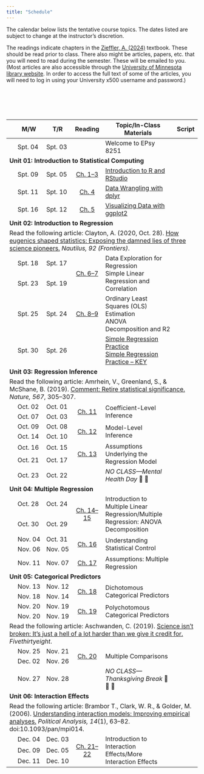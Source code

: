 ```yaml
---
title: "Schedule"
---
```



The calendar below lists the tentative course topics. The dates listed are subject to change at the instructor's discretion.


The readings indicate chapters in the [Zieffler, A. (2024)](https://zief0002.github.io/modeling/) textbook. These should be read prior to class. There also might be articles, papers, etc. that you will need to read during the semester. These will be emailed to you. (Most articles are also accessible through the [University of Minnesota library website](http://www.lib.umn.edu). In order to access the full text of some of the articles, you will need to log in using your University x500 username and password.)


<!-- As part of the course, there are several articles, papers and technical reports that you will need to read during the semester. Most of the articles themselves are accessible through the [University of Minnesota library website](http://www.lib.umn.edu). In order to access the full text of some of the articles, you will need to log in using your University x500 username and password. More detailed information, including references or links to specific readings, are linked under the day's "Reading". -->

<br /><br />


<br />


<table class="table">

<!-- <thead> -->
<!-- <tr> -->
<!-- <th style="width:10%;text-align:center"></th> -->
<!-- <th style="width:10%;">Date</th> -->
<!-- <th style="width:10%;text-align:center">Reading</th> -->
<!-- <th style="width:50%;">Topic</th> -->
<!-- <th style="width:10%;text-align:center">Notes</th> -->
<!-- <th style="width:10%;text-align:center">Script</th> -->
<!-- </tr> -->
<!-- </thead> -->

<thead>
<tr>
<th style="width:5%;text-align:center"></th>
<th style="width:10%;">M/W</th>
<th style="width:10%;">T/R</th>
<th style="width:15%;text-align:center">Reading</th>
<th style="width:50%;">Topic/In-Class Materials</th>
<th style="width:10%;text-align:center">Script</th>
</tr>
</thead>

<tbody>

<!-- <span style="margin-left:5px; color:#5a067d;font-size:12px;">*[Notes and Script file updated 09-24-2019]*</span></td> -->



<tr>
<td align="center" style="vertical-align:middle;">&nbsp;</td>
<td>Spt. 04</td>
<td>Spt. 03</td>
<td align="center" style="vertical-align:middle;">
  [<span class="fa fa-book" style="font-size: 20px;"></span>](files/00-welcome-to-8251.html)
</td>
<td>Welcome to EPsy 8251</td>
<td align="center" style="vertical-align:middle;">
  <span class="fa fa-code" style="color: #f1f1f1; font-size: 20px;"></span>
</td>
</tr>


<!-- Unit 01: INTRODUCTION TO STATISTICAL COMPUTING -->

<tr>
<td colspan="7"><b>Unit 01: Introduction to Statistical Computing</b></td>
</tr>

<tr>
<td align="center" style="vertical-align:middle;"></td>
<td>Spt. 09</td>
<td>Spt. 05</td>
<td align="center" style="vertical-align:middle;">
  [Ch. 1--3](https://zief0002.github.io/modeling/01-01-r-and-rstudio-installation.html)
</td>
<td>[Introduction to R and RStudio](worksheets/worksheet-01-01-using-R.html)</td>

<td align="center" style="vertical-align:middle;">
  [<span class="fa fa-code" style="font-size: 20px;"></span>](scripts/01-01-introduction-to-r.R)
</td>
</tr>

<tr>
<td align="center" style="vertical-align:middle;"></td>
<td>Spt. 11</td>
<td>Spt. 10</td>
<td align="center" style="vertical-align:middle;">
  [Ch. 4](https://zief0002.github.io/modeling/01-04-data-wrangling-with-dplyr.html)
</td>
<td>[Data Wrangling with dplyr](worksheets/worksheet-01-04-learning-dplyr.html)</td>
<td align="center" style="vertical-align:middle;">
  [<span class="fa fa-code" style="font-size: 20px;"></span>](scripts/01-04-data-wrangling-with-dplyr.R)
</td>
</tr>

<tr>
<td align="center" style="vertical-align:middle;"></td>
<td>Spt. 16</td>
<td>Spt. 12</td>
<td align="center" style="vertical-align:middle;">
  [Ch. 5](https://zief0002.github.io/modeling/01-05-visualizing-with-ggplot2.html)
</td>
<td>[Visualizing Data with ggplot2](worksheets/worksheet-01-05-ggplot2.html)</td>
<td align="center" style="vertical-align:middle;">
  [<span class="fa fa-code" style="font-size: 20px;"></span>](scripts/01-05-plotting-with-ggplot2.R)
</td>
</tr>


<!-- Unit 02: INTRODUCTION TO REGRESSION -->

<tr>
<td colspan="7"><b>Unit 02: Introduction to Regression</b></td>
</tr>

<tr>
<td colspan="7">Read the following article: Clayton, A. (2020, Oct. 28). [How eugenics shaped statistics: Exposing the damned lies of three science pioneers.](https://nautil.us/how-eugenics-shaped-statistics-238014/) *Nautilus, 92 (Frontiers)*.</td>
</tr>

<tr>
<td align="center" style="vertical-align:middle;"></td>
<td>Spt. 18</td>
<td>Spt. 17</td>
<td align="center" style="vertical-align:middle;" rowspan="2">
  [Ch. 6--7](https://zief0002.github.io/modeling/02-02-simple-regression-and-correlation.html)
</td>
<td style="vertical-align:middle;" rowspan="2">Data Exploration for Regression<br />Simple Linear Regression and Correlation
<td align="center" style="vertical-align:middle;" rowspan="2">
  [<span class="fa fa-code" style="font-size: 20px;"></span>](scripts/02-01-data-exploration-for-regression.R) <br />
  [<span class="fa fa-code" style="font-size: 20px;"></span>](scripts/02-02-simple-linear-regression-and-correlation.R)
</td>
</tr>

<tr>
<td align="center" style="vertical-align:middle;"></td>
<td>Spt. 23</td>
<td>Spt. 19</td>
</tr>





<tr>
<td align="center" style="vertical-align:middle;"></td>
<td>Spt. 25</td>
<td>Spt. 24</td>
<td align="center" style="vertical-align:middle;">
  [Ch. 8--9](https://zief0002.github.io/modeling/02-03-ols-estimation.html)
</td>
<td style="vertical-align:middle;">Ordinary Least Squares (OLS) Estimation<br />ANOVA Decomposition and R2
<td align="center" style="vertical-align:middle;">
  [<span class="fa fa-code" style="font-size: 20px;"></span>](scripts/02-03-ols-estimation.R) <br />
  [<span class="fa fa-code" style="font-size: 20px;"></span>](scripts/02-04-anova-decomposition.R)
</td>
</tr>


<!-- <tr> -->
<!-- <td align="center" style="vertical-align:middle;"></td> -->
<!-- <td>Spt. 30</td> -->
<!-- <td>Spt. 26</td> -->
<!-- </tr> -->


<tr>
<td align="center" style="vertical-align:middle;"></td>
<td>Spt. 30</td>
<td>Spt. 26</td>
<td align="center" style="vertical-align:middle;">
  <!-- [Ch. 1--3](https://zief0002.github.io/modeling/01-01-r-and-rstudio-installation.html) -->
</td>
<td>[Simple Regression Practice](worksheets/worksheet-02-01-simple-regression.html)<br />
[Simple Regression Practice -- KEY](worksheets/worksheet-02-01-simple-regression-ak.html)</td>

<td align="center" style="vertical-align:middle;">
  <!-- [<span class="fa fa-code" style="font-size: 20px;"></span>](scripts/01-01-introduction-to-r.R) -->
</td>
</tr>

<!-- Unit 03: REGRESSION INFERENCE -->

<tr>
<td colspan="7"><b>Unit 03: Regression Inference</b></td>
</tr>

<tr>
<td colspan="7">Read the following article: Amrhein, V., Greenland, S., &amp; McShane, B. (2019). [Comment: Retire statistical significance.](https://www.nature.com/articles/d41586-019-00857-9) *Nature, 567*, 305&ndash;307.</td>
</tr>


<tr>
<td align="center" style="vertical-align:middle;"></td>
<td>Oct. 02</td>
<td>Oct. 01</td>
<td align="center" style="vertical-align:middle;" rowspan="2">
  [Ch. 11](https://zief0002.github.io/modeling/03-01-coefficient-level-inference.html)
</td>
<td style="vertical-align:middle;" rowspan="2">Coefficient-Level Inference</td>
<td align="center" style="vertical-align:middle;" rowspan="2">
  [<span class="fa fa-code" style="font-size: 20px;"></span>](scripts/03-01-coefficient-level-inference.R)
</td>
</tr>

<tr>
<td align="center" style="vertical-align:middle;"></td>
<td>Oct. 07</td>
<td>Oct. 03</td>
</tr>


<tr>
<td align="center" style="vertical-align:middle;"></td>
<td>Oct. 09</td>
<td>Oct. 08</td>
<td align="center" style="vertical-align:middle;" rowspan="2">
  [Ch. 12](https://zief0002.github.io/modeling/03-02-model-level-inference.html)
</td>
<td style="vertical-align:middle;" rowspan="2">Model-Level Inference</td>
<td align="center" style="vertical-align:middle;" rowspan="2">
  [<span class="fa fa-code" style="font-size: 20px;"></span>](scripts/03-02-model-level-inference.R)
</td>
</tr>


<tr>
<td align="center" style="vertical-align:middle;"></td>
<td>Oct. 14</td>
<td>Oct. 10</td>
</tr>


<tr>
<td align="center" style="vertical-align:middle;"></td>
<td>Oct. 16</td>
<td>Oct. 15</td>
<td align="center" style="vertical-align:middle;" rowspan="2">
  [Ch. 13](https://zief0002.github.io/modeling/03-03-model-assumptions.html)
</td>
<td style="vertical-align:middle;" rowspan="2">Assumptions Underlying the Regression Model</td>
<td align="center" style="vertical-align:middle;" rowspan="2">
  [<span class="fa fa-code" style="font-size: 20px;"></span>](scripts/03-03-assumptions-underlying-the-regression-model.R)
</td>
</tr>


<tr>
<td align="center" style="vertical-align:middle;"></td>
<td>Oct. 21</td>
<td>Oct. 17</td>
</tr>


<tr>
<td align="center" style="vertical-align:middle;"></td>
<td>Oct. 23</td>
<td>Oct. 22</td>
<td align="center" style="vertical-align:middle;"></td>
<td style="vertical-align:middle;">*NO CLASS&mdash;Mental Health Day* 🛌 🍷</td>
<td align="center" style="vertical-align:middle;"></td>
</tr>


<!-- Unit 04: MULTIPLE REGRESSION -->

<tr>
<td colspan="7"><b>Unit 04: Multiple Regression</b></td>
</tr>

<tr>
<td align="center" style="vertical-align:middle;"></td>
<td>Oct. 28</td>
<td>Oct. 24</td>
<td align="center" style="vertical-align:middle;" rowspan="2">
  [Ch. 14--15](https://zief0002.github.io/modeling/04-01-intro-to-multiple-regression.html)
</td>
<td style="vertical-align:middle;" rowspan="2">Introduction to Multiple Linear Regression/Multiple Regression: ANOVA Decomposition</td>
<td align="center" style="vertical-align:middle;" rowspan="2">
  [<span class="fa fa-code" style="font-size: 20px;"></span>](scripts/04-01-introduction-to-multiple-regression.R)<br />
  [<span class="fa fa-code" style="font-size: 20px;"></span>](scripts/04-02-multiple-regression-anova-decomposition.R)
</td>
</tr>

<tr>
<td align="center" style="vertical-align:middle;"></td>
<td>Oct. 30</td>
<td>Oct. 29</td>
</tr>


<tr>
<td align="center" style="vertical-align:middle;"></td>
<td>Nov. 04</td>
<td>Oct. 31</td>
<td align="center" style="vertical-align:middle;" rowspan="2">
  [Ch. 16](https://zief0002.github.io/modeling/04-03-understanding-statistical-control.html)
</td>
<td style="vertical-align:middle;" rowspan="2">Understanding Statistical Control</td>
<td align="center" style="vertical-align:middle;" rowspan="2">
  [<span class="fa fa-code" style="font-size: 20px;"></span>](scripts/04-03-understanding-statistical-control.R)
</td>
</tr>

<tr>
<td align="center" style="vertical-align:middle;"></td>
<td>Nov. 06</td>
<td>Nov. 05</td>
</tr>


<tr>
<td align="center" style="vertical-align:middle;"></td>
<td>Nov. 11</td>
<td>Nov. 07</td>
<td align="center" style="vertical-align:middle;">
  [Ch. 17](https://zief0002.github.io/modeling/04-04-assumptions.html)
</td>
<td style="vertical-align:middle;">Assumptions: Multiple Regression</td>
<td align="center" style="vertical-align:middle;">
  [<span class="fa fa-code" style="font-size: 20px;"></span>](scripts/04-04-assumptions-multiple-regression.R)
</td>
</tr>


<!-- Unit 05: CATEGORICAL PREDICTORS -->

<tr>
<td colspan="7"><b>Unit 05: Categorical Predictors</b></td>
</tr>


<tr>
<td align="center" style="vertical-align:middle;"></td>
<td>Nov. 13</td>
<td>Nov. 12</td>
<td align="center" style="vertical-align:middle;" rowspan="2">
  [Ch. 18](https://zief0002.github.io/modeling/05-01-dichotomous-predictors.html)
</td>
<td style="vertical-align:middle;" rowspan="2">Dichotomous Categorical Predictors</td>
<td align="center" style="vertical-align:middle;" rowspan="2">
  [<span class="fa fa-code" style="font-size: 20px;"></span>](scripts/05-01-dichotomous-categorical-predictors.R)
</td>
</tr>

<tr>
<td align="center" style="vertical-align:middle;"></td>
<td>Nov. 18</td>
<td>Nov. 14</td>
</tr>


<tr>
<td align="center" style="vertical-align:middle;"></td>
<td>Nov. 20</td>
<td>Nov. 19</td>
<td align="center" style="vertical-align:middle;" rowspan="2">
  [Ch. 19](https://zief0002.github.io/modeling/05-02-polychotomous-predictors.html)
</td>
<td style="vertical-align:middle;" rowspan="2">Polychotomous Categorical Predictors</td>
<td align="center" style="vertical-align:middle;" rowspan="2">
  [<span class="fa fa-code" style="font-size: 20px;"></span>](scripts/05-02-polychotomous-categorical-predictors.R)
</td>
</tr>


<tr>
<td align="center" style="vertical-align:middle;"></td>
<td>Nov. 20</td>
<td>Nov. 19</td>
</tr>

<tr>
<td colspan="7">Read the following article: Aschwanden, C. (2019). [Science isn't broken: It’s just a hell of a lot harder than we give it credit for.](https://fivethirtyeight.com/features/science-isnt-broken/#part1) *Fivethirtyeight*.</td>
</tr>

<tr>
<td align="center" style="vertical-align:middle;"></td>
<td>Nov. 25</td>
<td>Nov. 21</td>
<td align="center" style="vertical-align:middle;" rowspan="2">
  [Ch. 20](https://zief0002.github.io/modeling/05-03-multiple-comparisons.html)
</td>
<td style="vertical-align:middle;" rowspan="2">Multiple Comparisons</td>
<td align="center" style="vertical-align:middle;" rowspan="2">
  [<span class="fa fa-code" style="font-size: 20px;"></span>](scripts/05-03-multiple-comparisons.R)
</td>
</tr>


<tr>
<td align="center" style="vertical-align:middle;"></td>
<td>Dec. 02</td>
<td>Nov. 26</td>
</tr>


<tr>
<td align="center" style="vertical-align:middle;"></td>
<td>Nov. 27</td>
<td>Nov. 28</td>
<td align="center" style="vertical-align:middle;"></td>
<td style="vertical-align:middle;">*NO CLASS&mdash;Thanksgiving Break* 🦃 🌽 🥧</td>
<td align="center" style="vertical-align:middle;"></td>
</tr>


<!-- Unit 06: INTERACTION EFFECTS -->

<tr>
<td colspan="7"><b>Unit 06: Interaction Effects</b></td>
</tr>

<tr>
<td colspan="7">Read the following article: Brambor T., Clark, W. R., &amp; Golder, M. (2006). [Understanding interaction models: Improving empirical analyses.](https://primo.lib.umn.edu/permalink/01UMN_INST/oqqrhb/cdi_proquest_miscellaneous_59706415) *Political Analysis, 14*(1), 63--82. doi:10.1093/pan/mpi014.</td>
</tr>






<tr>
<td align="center" style="vertical-align:middle;"></td>
<td>Dec. 04</td>
<td>Dec. 03</td>
<td align="center" style="vertical-align:middle;"  rowspan="3">
  [Ch. 21--22](https://zief0002.github.io/modeling/06-01-intro-to-interaction-effects.html)
</td>
<td style="vertical-align:middle;"  rowspan="3">Introduction to Interaction Effects/More Interaction Effects</td>
<td align="center" style="vertical-align:middle;"  rowspan="3">
  [<span class="fa fa-code" style="font-size: 20px;"></span>](scripts/06-01-introduction-to-interaction-effects.R)<br />
  [<span class="fa fa-code" style="font-size: 20px;"></span>](scripts/06-02-more-interaction-effects.R)
</td>
</tr>


<tr>
<td align="center" style="vertical-align:middle;"></td>
<td>Dec. 09</td>
<td>Dec. 05</td>
</tr>


<tr>
<td align="center" style="vertical-align:middle;"></td>
<td>Dec. 11</td>
<td>Dec. 10</td>
</tr>


</tbody>
</table>    


